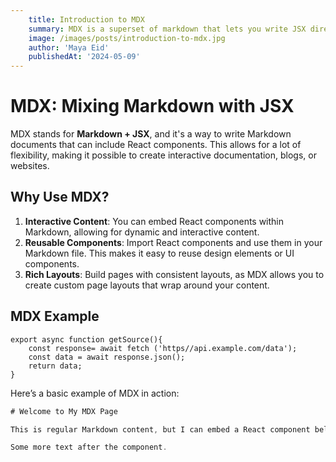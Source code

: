 ```yaml
---
    title: Introduction to MDX
    summary: MDX is a superset of markdown that lets you write JSX directly in your markdown files. It is a powerful way to add dynamic interactivity and embed React components within your content.
    image: /images/posts/introduction-to-mdx.jpg
    author: 'Maya Eid'
    publishedAt: '2024-05-09'
---
```


# MDX: Mixing Markdown with JSX

MDX stands for **Markdown + JSX**, and it's a way to write Markdown documents that can include React components. This allows for a lot of flexibility, making it possible to create interactive documentation, blogs, or websites.

## Why Use MDX?

1. **Interactive Content**: You can embed React components within Markdown, allowing for dynamic and interactive content.
2. **Reusable Components**: Import React components and use them in your Markdown file. This makes it easy to reuse design elements or UI components.
3. **Rich Layouts**: Build pages with consistent layouts, as MDX allows you to create custom page layouts that wrap around your content.

## MDX Example

```
export async function getSource(){
    const response= await fetch ('https//api.example.com/data');
    const data = await response.json();
    return data;
}
```

Here’s a basic example of MDX in action:

```jsx
# Welcome to My MDX Page

This is regular Markdown content, but I can embed a React component below:

Some more text after the component.
